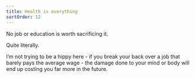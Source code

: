 ```yaml
---
title: Health is everything 
sortOrder: 12
---
```


No job or education is worth sacrificing it.

Quite literally.

I’m not trying to be a hippy here - if you break your back over a job that barely pays
the average wage - the damage done to your mind or body will end up costing you far more
in the future.
